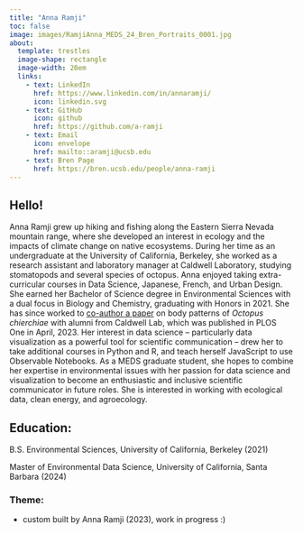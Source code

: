 ```yaml
---
title: "Anna Ramji"
toc: false
image: images/RamjiAnna_MEDS_24_Bren_Portraits_0001.jpg
about:
  template: trestles
  image-shape: rectangle
  image-width: 20em
  links: 
    - text: LinkedIn
      href: https://www.linkedin.com/in/annaramji/ 
      icon: linkedin.svg
    - text: GitHub
      icon: github
      href: https://github.com/a-ramji
    - text: Email
      icon: envelope
      href: mailto::aramji@ucsb.edu
    - text: Bren Page
      href: https://bren.ucsb.edu/people/anna-ramji
---
```


## Hello!

Anna Ramji grew up hiking and fishing along the Eastern Sierra Nevada mountain range, where she developed an interest in ecology and the impacts of climate change on native ecosystems. During her time as an undergraduate at the University of California, Berkeley, she worked as a research assistant and laboratory manager at Caldwell Laboratory, studying stomatopods and several species of octopus. Anna enjoyed taking extra-curricular courses in Data Science, Japanese, French, and Urban Design. She earned her Bachelor of Science degree in Environmental Sciences with a dual focus in Biology and Chemistry, graduating with Honors in 2021. She has since worked to [co-author a paper](https://journals.plos.org/plosone/article?id=10.1371/journal.pone.0265292) on body patterns of *Octopus chierchiae* with alumni from Caldwell Lab, which was published in PLOS One in April, 2023. Her interest in data science -- particularly data visualization as a powerful tool for scientific communication -- drew her to take additional courses in Python and R, and teach herself JavaScript to use Observable Notebooks. As a MEDS graduate student, she hopes to combine her expertise in environmental issues with her passion for data science and visualization to become an enthusiastic and inclusive scientific communicator in future roles. She is interested in working with ecological data, clean energy, and agroecology.

## Education:

B.S. Environmental Sciences, University of California, Berkeley (2021)

Master of Environmental Data Science, University of California, Santa Barbara (2024)

### Theme:

- custom built by Anna Ramji (2023), work in progress :) 
